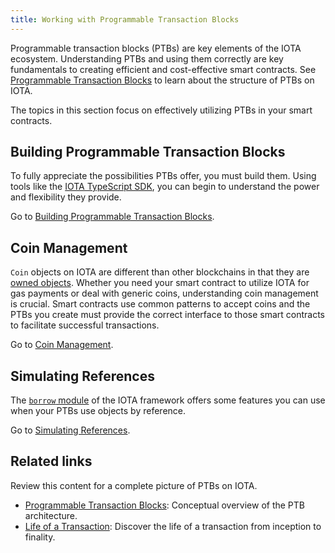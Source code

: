 ```yaml
---
title: Working with Programmable Transaction Blocks
---
```


Programmable transaction blocks (PTBs) are key elements of the IOTA ecosystem. Understanding PTBs and using them correctly are key fundamentals to creating efficient and cost-effective smart contracts. See [Programmable Transaction Blocks](prog-txn-blocks.mdx) to learn about the structure of PTBs on IOTA.

The topics in this section focus on effectively utilizing PTBs in your smart contracts.

## Building Programmable Transaction Blocks

To fully appreciate the possibilities PTBs offer, you must build them. Using tools like the [IOTA TypeScript SDK](../../../../references/ts-sdk/typescript/index.mdx), you can begin to understand the power and flexibility they provide.

Go to [Building Programmable Transaction Blocks](building-ptb.mdx).

## Coin Management

`Coin` objects on IOTA are different than other blockchains in that they are [owned objects](../../objects/object-ownership/address-owned.mdx). Whether you need your smart contract to utilize IOTA for gas payments or deal with generic coins, understanding coin management is crucial. Smart contracts use common patterns to accept coins and the PTBs you create must provide the correct interface to those smart contracts to facilitate successful transactions.

Go to [Coin Management](coin-mgt.mdx).

## Simulating References

The [`borrow` module](/references/framework/iota-framework/borrow.md) of the IOTA framework offers some features you can use when your PTBs use objects by reference. 

Go to [Simulating References](simulating-refs.mdx).

## Related links

Review this content for a complete picture of PTBs on IOTA.

- [Programmable Transaction Blocks](prog-txn-blocks.mdx): Conceptual overview of the PTB architecture.
- [Life of a Transaction](../../../../about-iota/iota-architecture/transaction-lifecycle.mdx): Discover the life of a transaction from inception to finality.  